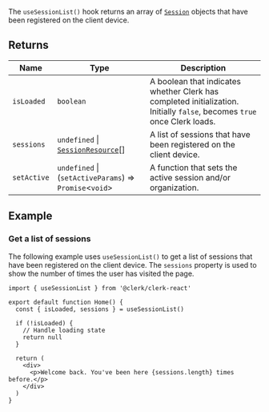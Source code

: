The `useSessionList()` hook returns an array of [`Session`](/docs/references/javascript/session) objects that have been registered on the client device.

## Returns

| Name | Type | Description |
| ------ | ------ | ------ |
| <a id="isloaded"></a> `isLoaded` | `boolean` | A boolean that indicates whether Clerk has completed initialization. Initially `false`, becomes `true` once Clerk loads. |
| <a id="sessions"></a> `sessions` | `undefined` \| [`SessionResource`](../../../types/interfaces/session-resource.mdx)[] | A list of sessions that have been registered on the client device. |
| <a id="setactive"></a> `setActive` | `undefined` \| (`setActiveParams`) => `Promise`\<`void`\> | A function that sets the active session and/or organization. |

## Example

### Get a list of sessions

The following example uses `useSessionList()` to get a list of sessions that have been registered on the client device. The `sessions` property is used to show the number of times the user has visited the page.

```tsx {{ filename: 'src/Home.tsx' }}
import { useSessionList } from '@clerk/clerk-react'

export default function Home() {
  const { isLoaded, sessions } = useSessionList()

  if (!isLoaded) {
    // Handle loading state
    return null
  }

  return (
    <div>
      <p>Welcome back. You've been here {sessions.length} times before.</p>
    </div>
  )
}
```
